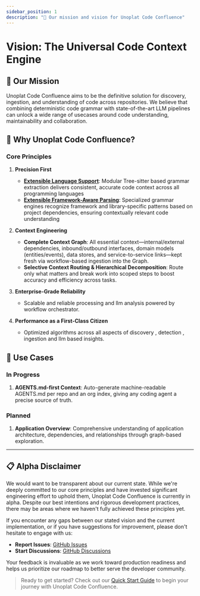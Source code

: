 ```yaml
---
sidebar_position: 1
description: "🎯 Our mission and vision for Unoplat Code Confluence"
---
```


# Vision: The Universal Code Context Engine


## 🎯 Our Mission

Unoplat Code Confluence aims to be the definitive solution for discovery, ingestion, and understanding of code across repositories. We believe that combining deterministic code grammar with state-of-the-art LLM pipelines can unlock a wide range of usecases around code understanding, maintainability and collaboration.

## 🌟 Why Unoplat Code Confluence?

### Core Principles

1. **Precision First**
   - **[Extensible Language Support](https://github.com/unoplat/unoplat-code-confluence/tree/main/unoplat-code-confluence-ingestion/code-confluence-flow-bridge/src/code_confluence_flow_bridge/parser/queries)**: Modular Tree-sitter based grammar extraction delivers consistent, accurate code context across all programming languages
   - **[Extensible Framework-Aware Parsing](https://docs.unoplat.io/contribution/custom-framework-schema)**: Specialized grammar engines recognize framework and library-specific patterns based on project dependencies, ensuring contextually relevant code understanding

2. **Context Engineering**
   - **Complete Context Graph**: All essential context—internal/external dependencies, inbound/outbound interfaces, domain models (entities/events), data stores, and service-to-service links—kept fresh via workflow-based ingestion into the Graph.
   - **Selective Context Routing & Hierarchical Decomposition**: Route only what matters and break work into scoped steps to boost accuracy and efficiency across tasks.

3. **Enterprise-Grade Reliability**
   - Scalable and reliable processing and llm analysis powered by workflow orchestrator.

4. **Performance as a First-Class Citizen**
   - Optimized algorithms across all aspects of discovery , detection , ingestion and llm based insights.

## 🚀 Use Cases

### In Progress
1. **AGENTS.md-first Context**: Auto-generate machine-readable AGENTS.md per repo and an org index, giving any coding agent a precise source of truth.

### Planned
1. **Application Overview**: Comprehensive understanding of application architecture, dependencies, and relationships through graph-based exploration.

---

## 📋 Alpha Disclaimer

We would want to be transparent about our current state. While we're deeply committed to our core principles and have invested significant engineering effort to uphold them, Unoplat Code Confluence is currently in alpha. Despite our best intentions and rigorous development practices, there may be areas where we haven't fully achieved these principles yet.

If you encounter any gaps between our stated vision and the current implementation, or if you have suggestions for improvement, please don't hesitate to engage with us:

- **Report Issues**: [GitHub Issues](https://github.com/unoplat/unoplat-code-confluence/issues)
- **Start Discussions**: [GitHub Discussions](https://github.com/unoplat/unoplat-code-confluence/discussions)

Your feedback is invaluable as we work toward production readiness and helps us prioritize our roadmap to better serve the developer community.

> Ready to get started? Check out our [Quick Start Guide](/) to begin your journey with Unoplat Code Confluence.
